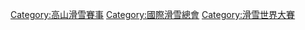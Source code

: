 {{Commonscat|FIS Alpine World Ski Championships}}
[[Category:高山滑雪賽事|Category:高山滑雪賽事]]
[[Category:國際滑雪總會|Category:國際滑雪總會]]
[[Category:滑雪世界大賽|Category:滑雪世界大賽]]